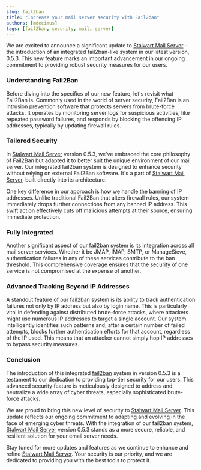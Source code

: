 ```yaml
---
slug: fail2ban
title: "Increase your mail server security with Fail2ban"
authors: [mdecimus]
tags: [fail2ban, security, mail, server]
---
```


We are excited to announce a significant update to [Stalwart Mail Server](https://github.com/stalwartlabs/mail-server) - the introduction of an integrated fail2ban-like system in our latest version, 0.5.3. This new feature marks an important advancement in our ongoing commitment to providing robust security measures for our users.

### Understanding Fail2Ban

Before diving into the specifics of our new feature, let's revisit what Fail2Ban is. Commonly used in the world of server security, Fail2Ban is an intrusion prevention software that protects servers from brute-force attacks. It operates by monitoring server logs for suspicious activities, like repeated password failures, and responds by blocking the offending IP addresses, typically by updating firewall rules.

### Tailored Security

In [Stalwart Mail Server](https://github.com/stalwartlabs/mail-server) version 0.5.3, we've embraced the core philosophy of Fail2Ban but adapted it to better suit the unique environment of our mail server. Our integrated fail2ban system is designed to enhance security without relying on external Fail2Ban software. It's a part of [Stalwart Mail Server](https://github.com/stalwartlabs/mail-server), built directly into its architecture.

One key difference in our approach is how we handle the banning of IP addresses. Unlike traditional Fail2Ban that alters firewall rules, our system immediately drops further connections from any banned IP address. This swift action effectively cuts off malicious attempts at their source, ensuring immediate protection.

### Fully Integrated

Another significant aspect of our [fail2ban](/docs/auth/security#fail2ban) system is its integration across all mail server services. Whether it be JMAP, IMAP, SMTP, or ManageSieve, authentication failures in any of these services contribute to the ban threshold. This comprehensive coverage ensures that the security of one service is not compromised at the expense of another.

### Advanced Tracking Beyond IP Addresses

A standout feature of our [fail2ban](/docs/auth/security#fail2ban)  system is its ability to track authentication failures not only by IP address but also by login name. This is particularly vital in defending against distributed brute-force attacks, where attackers might use numerous IP addresses to target a single account. Our system intelligently identifies such patterns and, after a certain number of failed attempts, blocks further authentication efforts for that account, regardless of the IP used. This means that an attacker cannot simply hop IP addresses to bypass security measures.

### Conclusion

The introduction of this integrated [fail2ban](/docs/auth/security#fail2ban)  system in version 0.5.3 is a testament to our dedication to providing top-tier security for our users. This advanced security feature is meticulously designed to address and neutralize a wide array of cyber threats, especially sophisticated brute-force attacks.

We are proud to bring this new level of security to [Stalwart Mail Server](https://github.com/stalwartlabs/mail-server). This update reflects our ongoing commitment to adapting and evolving in the face of emerging cyber threats. With the integration of our fail2ban system, [Stalwart Mail Server](https://github.com/stalwartlabs/mail-server) version 0.5.3 stands as a more secure, reliable, and resilient solution for your email server needs.

Stay tuned for more updates and features as we continue to enhance and refine [Stalwart Mail Server](https://github.com/stalwartlabs/mail-server). Your security is our priority, and we are dedicated to providing you with the best tools to protect it.
